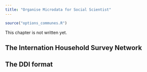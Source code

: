 ```yaml
---
title: "Organise Microdata for Social Scientist"
---
```


```r
source("options_communes.R")
```

<div class="important">
This chapter is not written yet.
</div>


##  The Internation Household Survey Network

##  The DDI format
